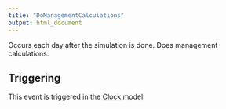 ```yaml
---
title: "DoManagementCalculations"
output: html_document
---
```



Occurs each day after the simulation is done. Does management calculations.

## Triggering

This event is triggered in the [Clock](/docs/Models/Clock.qmd) model.
